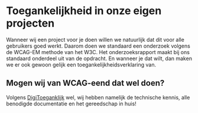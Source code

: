 # Toegankelijkheid in onze eigen projecten

Wanneer wij een project voor je doen willen we natuurlijk dat dit voor alle gebruikers goed werkt. Daarom doen we standaard een onderzoek volgens de WCAG-EM methode van het W3C. Het onderzoeksrapport maakt bij ons standaard onderdeel uit van de opdracht. En wanneer je dat wilt, dan maken we er ook gewoon gelijk een toegankelijkheidsverklaring van.

## Mogen wij van WCAG-eend dat wel doen?

Volgens [DigiToeganklijk](https://www.digitoegankelijk.nl/toegankelijkheidsverklaring/onderzoek#zelf) wel, wij hebben namelijk de technische kennis, alle benodigde documentatie en het gereedschap in huis!
